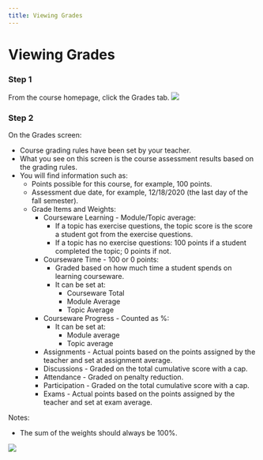 ```yaml
--- 
title: Viewing Grades
---
```


# Viewing Grades

### Step 1
From the course homepage, click the Grades tab.
![](/img/ulearning/student/grades01.png)

### Step 2
On the Grades screen:
- Course grading rules have been set by your teacher.
- What you see on this screen is the course assessment results based on the grading rules.
- You will find information such as:
  - Points possible for this course, for example, 100 points.
  - Assessment due date, for example, 12/18/2020 (the last day of the fall semester).
  - Grade Items and Weights:
    - Courseware Learning - Module/Topic average:
      - If a topic has exercise questions, the topic score is the score a student got from the exercise questions.
      - If a topic has no exercise questions: 100 points if a student completed the topic; 0 points if not.
    - Courseware Time - 100 or 0 points:
      - Graded based on how much time a student spends on learning courseware.
      - It can be set at:
        - Courseware Total
        - Module Average
        - Topic Average
    - Courseware Progress - Counted as %:
      - It can be set at:
        - Module average
        - Topic average
    - Assignments - Actual points based on the points assigned by the teacher and set at assignment average.
    - Discussions - Graded on the total cumulative score with a cap.
    - Attendance - Graded on penalty reduction.
    - Participation - Graded on the total cumulative score with a cap.
    - Exams - Actual points based on the points assigned by the teacher and set at exam average.

Notes:
- The sum of the weights should always be 100%.

![](/img/ulearning/student/grades02.png)